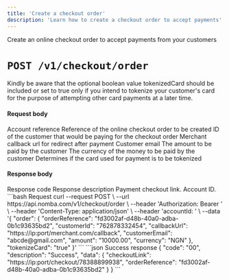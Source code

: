 ```yaml
---
title: 'Create a checkout order'
description: 'Learn how to create a checkout order to accept payments'
---
```


<Card title="Create a checkout order" icon="money-bill"
href="/nomba-api-reference/online-checkout/create-an-online-checkout-order">
  Create an online checkout order to accept payments from your customers
</Card>

# `POST /v1/checkout/order`

<Note>
Kindly be aware that the optional boolean value tokenizedCard should be included or set to true only if you intend to tokenize your customer's card for the purpose of attempting other card payments at a later time.
</Note>

#### Request body

<ParamField body="order" type="object" required>
    Account reference
    <Expandable title="object"  defaultOpen="true">
        <ParamField body="orderReference" type="string">
            Reference of the online checkout order to be created
        </ParamField>
        <ParamField body="customerId" type="string">
            ID of the customer that would be paying for the checkout order
        </ParamField>
        <ParamField body="callbackUrl" type="string" required>
            Merchant callback url for redirect after payment
        </ParamField>
        <ParamField body="customerEmail" type="string" required>
            Customer email
        </ParamField>
        <ParamField body="amount" type="number" required>
            The amount to be paid by the customer
        </ParamField>
        <ParamField body="currency" type="string" required>
            The currency of the money to be paid by the customer
        </ParamField>
    </Expandable>
</ParamField>

<ParamField body="tokenizedCard" type="boolean">
  Determines if the card used for payment is to be tokenized
</ParamField>


#### Response body

<ResponseField name="code" type="string" required>
  Response code
</ResponseField>

<ResponseField name="description" type="string" required>
  Response description
</ResponseField>

<ResponseField name="data" type="object">
  <Expandable title="object"  defaultOpen="true">
    <ResponseField name="checkoutLink" type="string" required>
      Payment checkout link.
    </ResponseField>
    <ResponseField name="orderReference" type="string" required>
      Account ID.
    </ResponseField>
    
  </Expandable>
</ResponseField>

<RequestExample>
```bash Request
curl --request POST \
  --url https://api.nomba.com/v1/checkout/order \
  --header 'Authorization: Bearer <token>' \
  --header 'Content-Type: application/json' \
  --header 'accountId: <accountid>' \
  --data '{
  "order": {
    "orderReference": "fd3002af-d48b-40a0-adba-0b1c93635bd2",
    "customerId": "762878332454",
    "callbackUrl": "https://ip:port/merchant.com/callback",
    "customerEmail": "abcde@gmail.com",
    "amount": "10000.00",
    "currency": "NGN"
  },
  "tokenizeCard": "true"
}'
```
</RequestExample>

<ResponseExample>
```json Success response
{
  "code": "00",
  "description": "Success",
  "data": {
    "checkoutLink": "https://ip:port/checkout/78388899938",
    "orderReference": "fd3002af-d48b-40a0-adba-0b1c93635bd2"
  }
}
```
</ResponseExample>